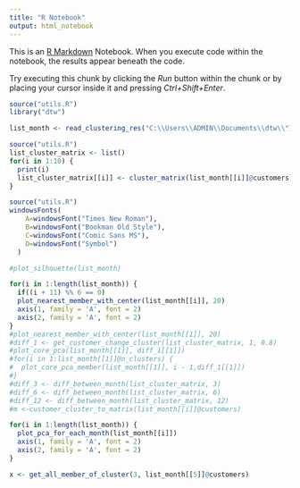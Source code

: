 ```yaml
---
title: "R Notebook"
output: html_notebook
---
```


This is an [R Markdown](http://rmarkdown.rstudio.com) Notebook. When you execute code within the notebook, the results appear beneath the code. 

Try executing this chunk by clicking the *Run* button within the chunk or by placing your cursor inside it and pressing *Ctrl+Shift+Enter*. 

```r
source("utils.R")
library("dtw")
```

```r

list_month <- read_clustering_res("C:\\Users\\ADMIN\\Documents\\dtw\\")
```

```r
source("utils.R")
list_cluster_matrix <- list()
for(i in 1:10) {
  print(i)
  list_cluster_matrix[[i]] <- cluster_matrix(list_month[[i]]@customers)
}
```

```r
source("utils.R")
windowsFonts(
    A=windowsFont("Times New Roman"),
    B=windowsFont("Bookman Old Style"),
    C=windowsFont("Comic Sans MS"),
    D=windowsFont("Symbol")
  )

#plot_silhouette(list_month)

for(i in 1:length(list_month)) {
  if((i + 11) %% 6 == 0)
  plot_nearest_member_with_center(list_month[[i]], 20)
  axis(1, family = 'A', font = 2)
  axis(2, family = 'A', font = 2)
}
#plot_nearest_member_with_center(list_month[[1]], 20)
#diff_1 <- get_customer_change_cluster(list_cluster_matrix, 1, 0.8)
#plot_core_pca(list_month[[1]], diff_1[[1]])
#for(i in 1:list_month[[1]]@n_clusters) {
#  plot_core_pca_member(list_month[[1]], i - 1,diff_1[[1]])
#}
#diff_3 <- diff_between_month(list_cluster_matrix, 3)
#diff_6 <- diff_between_month(list_cluster_matrix, 6)
#diff_12 <- diff_between_month(list_cluster_matrix, 12)
#m <-customer_cluster_to_matrix(list_month[[i]]@customers)
```
```r
for(i in 1:length(list_month)) {
  plot_pca_for_each_month(list_month[[i]])
  axis(1, family = 'A', font = 2)
  axis(2, family = 'A', font = 2)
}
```

```r
x <- get_all_member_of_cluster(3, list_month[[5]]@customers)
```


